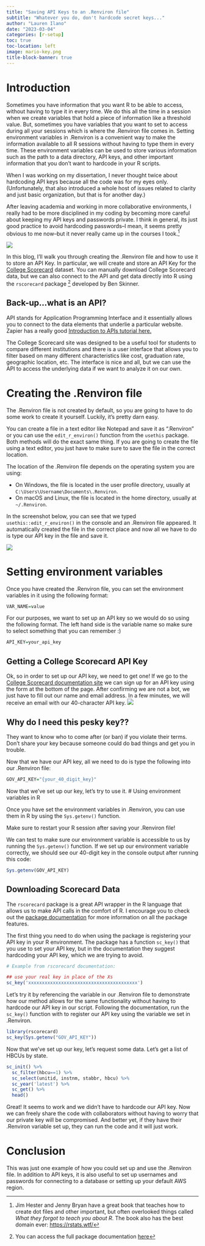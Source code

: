 ```yaml
---
title: "Saving API Keys to an .Renviron file"
subtitle: "Whatever you do, don't hardcode secret keys..."
author: "Lauren Ilano"
date: "2023-03-04"
categories: [r-setup]
toc: true
toc-location: left
image: mario-key.png
title-block-banner: true
---
```



# Introduction

Sometimes you have information that you want R to be able to access, without having to type it in every time. We do this all the time in a session when we create variables that hold a piece of information like a threshold value. But, sometimes you have variables that you want to set to access during all your sessions which is where the .Renviron file comes in. Setting environment variables in .Renviron is a convenient way to make the information available to all R sessions without having to type them in every time. These environment variables can be used to store various information such as the path to a data directory, API keys, and other important information that you don’t want to hardcode in your R scripts.

When I was working on my dissertation, I never thought twice about hardcoding API keys because all the code was for my eyes only. (Unfortunately, that also introduced a whole host of issues related to clarity and just basic organization, but that is for another day.)

After leaving academia and working in more collaborative environments, I really had to be more disciplined in my coding by becoming more careful about keeping my API keys and passwords private. I think in general, its just good practice to avoid hardcoding passwords--I mean, it seems pretty obvious to me now--but it never really came up in the courses I took.^[Jim Hester and Jenny Bryan have a great book that teaches how to create dot files and other important, but often overlooked things called *What they forgot to teach you about R*. The book also has the best domain ever: [https://rstats.wtf/](https://rstats.wtf/)]  

![](mario-key.png)

In this blog, I'll walk you through creating the .Renviron file and how to use it to store an API Key. In particular, we will create and store an API Key for the [College Scorecard](https://collegescorecard.ed.gov/data/documentation/) dataset. You can manually download College Scorecard data, but we can also connect to the API and get data directly into R using the `rscorecard` package ^[You can access the full package documentation [here](https://www.btskinner.io/rscorecard/)] developed by Ben Skinner. 

::: {.callout-tip collapse="true"}
## Back-up...what is an API?
API stands for Application Programming Interface and it essentially allows you to connect to the data elements that underlie a particular website. Zapier has a really good [Introduction to APIs tutorial here.](https://zapier.com/learn/apis/)

The College Scorecard site was designed to be a useful tool for students to compare different institutions and there is a user interface that allows you to filter based on many different characteristics like cost, graduation rate, geographic location, etc. The interface is nice and all, but we can use the API to access the underlying data if we want to analyze it on our own.
:::

# Creating the .Renviron file

The .Renviron file is not created by default, so you are going to have to do some work to create it yourself. Luckily, it's pretty darn easy. 

You can create a file in a text editor like Notepad and save it as ".Renviron" or you can use the `edit_r_environ()` function from the `usethis` package. Both methods will do the exact same thing. If you are going to create the file using a text editor, you just have to make sure to save the file in the correct location. 

The location of the .Renviron file depends on the operating system you are using:

-   On Windows, the file is located in the user profile directory, usually at `C:\Users\Username\Documents\.Renviron`.
-   On macOS and Linux, the file is located in the home directory, usually at `~/.Renviron`.

In the screenshot below, you can see that we typed `usethis::edit_r_environ()` in the console and an .Renviron file appeared. It automatically created the file in the correct place and now all we have to do is type our API key in the file and save it. 


![](create-renviron-usethis)


# Setting environment variables

Once you have created the .Renviron file, you can set the environment variables in it using the following format:
```r
VAR_NAME=value
```

For our purposes, we want to set up an API key so we would do so using the following format. The left hand side is the variable name so make sure to select something that you can remember :) 
```r
API_KEY=your_api_key
```

## Getting a College Scorecard API Key

Ok, so in order to set up our API key, we need to get one! If we go to the [College Scorecard documentation site](https://collegescorecard.ed.gov/data/documentation/) we can sign up for an API key using the form at the bottom of the page. After confirming we are not a bot, we just have to fill out our name and email address. In a few minutes, we will receive an email with our 40-character API key. 
![](scorecard-get-api)

::: {.callout-tip collapse="true"}
## Why do I need this pesky key??

They want to know who to come after (or ban) if you violate their terms. Don't share your key because someone could do bad things and get you in trouble. 
:::

Now that we have our API key, all we need to do is type the following into our .Renviron file:
```r
GOV_API_KEY="{your_40_digit_key}"
```

Now that we've set up our key, let's try to use it. 
# Using environment variables in R

Once you have set the environment variables in .Renviron, you can use them in R by using the `Sys.getenv()` function. 

:::{.callout-important}
Make sure to restart your R session after saving your .Renviron file! 
:::

We can test to make sure our environment variable is accessible to us by running the `Sys.getenv()` function. If we set up our environment variable correctly, we should see our 40-digit key in the console output after running this code:
```r
Sys.getenv(GOV_API_KEY)
```

## Downloading Scorecard Data
The `rscorecard` package is a great API wrapper in the R language that allows us to make API calls in the comfort of R. I encourage you to check out the [package documentation](https://github.com/btskinner/rscorecard) for more information on all the package features.

The first thing you need to do when using the package is registering your API key in your R environment. The package has a function `sc_key()` that you use to set your API key, but in the documentation they suggest hardcoding your API key, which we are trying to avoid. 

```r
# Example from rscorecard documentation:

## use your real key in place of the Xs
sc_key('xxxxxxxxxxxxxxxxxxxxxxxxxxxxxxxxxxxxxxxx')
```

Let's try it by referencing the variable in our .Renviron file to demonstrate how our method allows for the same functionality without having to hardcode our API key in our script. Following the documentation, run the `sc_key()` function with to register our API key using the variable we set in .Renviron.

```r
library(rscorecard)
sc_key(Sys.getenv("GOV_API_KEY"))
```

Now that we've set up our key, let's request some data. Let's get a list of HBCUs by state.
```r
sc_init() %>%
  sc_filter(hbcu==1) %>%
  sc_select(unitid, instnm, stabbr, hbcu) %>%
  sc_year('latest') %>%
  sc_get() %>%
  head()
```

Great! It seems to work and we didn't have to hardcode our API key. Now we can freely share the code with collaborators without having to worry that our private key will be compromised. And better yet, if they have their .Renviron variable set up, they can run the code and it will just work. 

# Conclusion

This was just one example of how you could set up and use the .Renviron file. In addition to API keys, it is also useful to set up usernames and passwords for connecting to a database or setting up your default AWS region. 